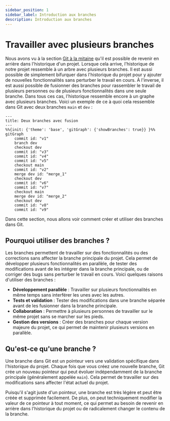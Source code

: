 ```yaml
---
sidebar_position: 1
sidebar_label: Introduction aux branches
description: Introduction aux branches
---
```


# Travailler avec plusieurs branches

Nous avons vu à la section [Git à la
mitaine](../git_how_it_works/git_mitaine.mdx) qu'il est possible de revenir en
arrière dans l'historique d'un projet. Lorsque cela arrive, l'historique de
notre projet ressemble à un arbre avec plusieurs branches. Il est aussi
possible de simplement bifurquer dans l'historique du projet pour y ajouter de
nouvelles fonctionnalités sans perturber le travail en cours. À l'inverse, il
est aussi possible de fusionner des branches pour rassembler le travail de
plusieurs personnes ou de plusieurs fonctionnalités dans une seule branche.
Dans tous ces cas, l'historique ressemble encore à un graphe avec plusieurs
branches. Voici un exemple de ce à quoi cela ressemble dans Git avec deux
branches `main` et `dev` :

```mermaid
---
title: Deux branches avec fusion
---
%%{init: {'theme': 'base', 'gitGraph': {'showBranches': true}} }%%
gitGraph
    commit id: "v1"
    branch dev
    checkout dev
    commit id: "v3"
    commit id: "v4"
    commit id: "v5"
    checkout main
    commit id: "v2"
    merge dev id: "merge_1"
    checkout dev
    commit id: "v6"
    commit id: "v7"
    checkout main
    merge dev id: "merge_2"
    checkout dev
    commit id: "v8"
    commit id: "v9"
```

Dans cette section, nous allons voir comment créer et utiliser des branches
dans Git.

## Pourquoi utiliser des branches ?

Les branches permettent de travailler sur des fonctionnalités ou des corrections
sans affecter la branche principale du projet. Cela permet de développer
plusieurs fonctionnalités en parallèle, de tester des modifications avant de
les intégrer dans la branche principale, ou de corriger des bugs sans perturber
le travail en cours. Voici quelques raisons d'utiliser des branches :

- **Développement parallèle** : Travailler sur plusieurs fonctionnalités en
  même temps sans interférer les unes avec les autres.
- **Tests et validation** : Tester des modifications dans une branche séparée
  avant de les fusionner dans la branche principale.
- **Collaboration** : Permettre à plusieurs personnes de travailler sur le même
  projet sans se marcher sur les pieds.
- **Gestion des versions** : Créer des branches pour chaque version majeure du
  projet, ce qui permet de maintenir plusieurs versions en parallèle.

## Qu'est-ce qu'une branche ?

Une branche dans Git est un pointeur vers une validation spécifique dans
l'historique du projet. Chaque fois que vous créez une nouvelle branche, Git
crée un nouveau pointeur qui peut évoluer indépendamment de la branche
principale (généralement appelée `main`). Cela permet de travailler sur des
modifications sans affecter l'état actuel du projet.

Puisqu'il s'agit juste d'un pointeur, une branche est très légère et
peut être créée et supprimée facilement. De plus, on peut techniquement
modifier la valeur de ce pointeur à tout moment, ce qui permet au besoin de
revenir en arrière dans l'historique du projet ou de radicalement changer
le contenu de la branche.
